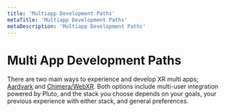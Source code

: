 ```yaml
---
title: 'Multiapp Development Paths'
metaTitle: 'Multiapp Development Paths'
metaDescription: 'Multiapp Development Paths'
---
```


# Multi App Development Paths

There are two main ways to experience and develop XR multi apps; [Aardvark](./tools/tb_aardvark) and [Chimera/WebXR](./tools/tb_chimera). Both options include multi-user integration powered by Pluto, and the stack you choose depends on your goals, your previous experience with either stack, and general preferences.

